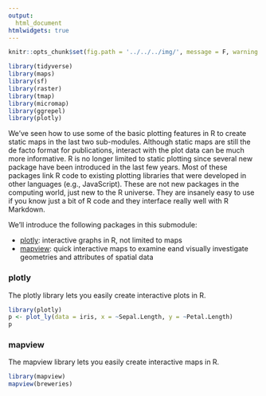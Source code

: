 ```yaml
---
output: 
  html_document
htmlwidgets: true
---
```


<title>plotly and Mapview</title>

<script src="../../../js/hideoutput.js"></script>

```r
knitr::opts_chunk$set(fig.path = '../../../img/', message = F, warning = F)

library(tidyverse)
library(maps)
library(sf)
library(raster)
library(tmap)
library(micromap)
library(ggrepel)
library(plotly)
```

We've seen how to use some of the basic plotting features in R to create static maps in the last two sub-modules.  Although static maps are still the de facto format for publications, interact with the plot data can be much more informative.  R is no longer limited to static plotting since several new package have been introduced in the last few years.  Most of these packages link R code to existing plotting libraries that were developed in other languages (e.g., JavaScript).  These are not new packages in the computing world, just new to the R universe.  They are insanely easy to use if you know just a bit of R code and they interface really well with R Markdown.  

We'll introduce the following packages in this submodule:

<ul>
<li>[plotly](https://plot.ly/r/): interactive graphs in R, not limited to maps</li>
<li>[mapview](https://github.com/r-spatial/mapview): quick interactive maps to examine eand visually investigate geometries and attributes of spatial data</li>
</ul>

<!-- https://moderndata.plot.ly/visualizing-geo-spatial-data-with-sf-and-plotly/ -->

<h3>plotly</h3>

The plotly library lets you easily create interactive plots in R.

```r
library(plotly)
p <- plot_ly(data = iris, x = ~Sepal.Length, y = ~Petal.Length)
p
```

### mapview

The mapview library lets you easily create interactive maps in R.

```r
library(mapview)
mapview(breweries)
```
